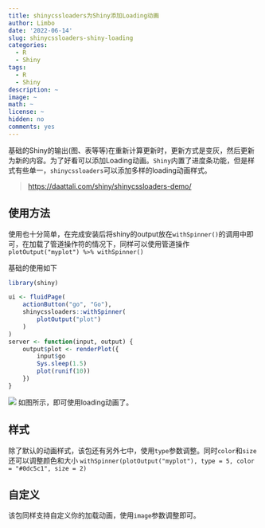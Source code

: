 ```yaml
---
title: shinycssloaders为Shiny添加Loading动画
author: Limbo
date: '2022-06-14'
slug: shinycssloaders-shiny-loading
categories:
  - R
  - Shiny
tags:
  - R
  - Shiny
description: ~
image: ~
math: ~
license: ~
hidden: no
comments: yes
---
```


基础的Shiny的输出(图、表等等)在重新计算更新时，更新方式是变灰，然后更新为新的内容。为了好看可以添加Loading动画。`Shiny`内置了进度条功能，但是样式有些单一，`shinycssloaders`可以添加多样的loading动画样式。

> <https://daattali.com/shiny/shinycssloaders-demo/>

## 使用方法

使用也十分简单，在完成安装后将shiny的output放在`withSpinner()`的调用中即可，在加载了管道操作符的情况下，同样可以使用管道操作`plotOutput("myplot") %>% withSpinner()`

基础的使用如下

```r
library(shiny)

ui <- fluidPage(
    actionButton("go", "Go"),
    shinycssloaders::withSpinner(
        plotOutput("plot")
    )
)
server <- function(input, output) {
    output$plot <- renderPlot({
        input$go
        Sys.sleep(1.5)
        plot(runif(10))
    })
}
```

![](https://img-1300058213.cos.ap-shanghai.myqcloud.com/20220614100125.png) 如图所示，即可使用loading动画了。

## 样式

除了默认的动画样式，该包还有另外七中，使用`type`参数调整。同时`color`和`size`还可以调整颜色和大小 `withSpinner(plotOutput("myplot"), type = 5, color = "#0dc5c1", size = 2)`

## 自定义 

该包同样支持自定义你的加载动画，使用`image`参数调整即可。
